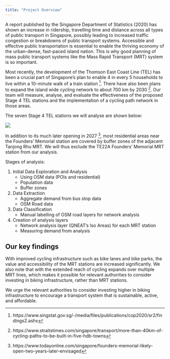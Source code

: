 ```yaml
---
title: "Project Overview"
---
```


A report published by the Singapore Department of Statistics (2020) has shown an increase in ridership, travelling time and distance across all types of public transport in Singapore, possibly leading to increased traffic congestion or breakdowns of public transport systems. Accessible and effective public transportation is essential to enable the thriving economy of the urban-dense, fast-paced island nation. This is why good planning of mass public transport systems like the Mass Rapid Transport (MRT) system is so important.

Most recently, the development of the Thomson East Coast Line (TEL) has been a crucial part of Singapore's plan to enable 4 in every 5 households to live within a 10-minute walk of a train station [^1]. There have also been plans to expand the island wide cycling network to about 700 km by 2030 [^2]. Our team will measure, analyse, and evaluate the effectiveness of the proposed Stage 4 TEL stations and the implementation of a cycling path network in those areas.

[^1]: https://www.singstat.gov.sg/-/media/files/publications/cop2020/sr2/findings2.ashx

[^2]: https://www.straitstimes.com/singapore/transport/more-than-40km-of-cycling-paths-to-be-built-in-five-hdb-towns

The seven Stage 4 TEL stations we will analyse are shown below:

![](images/sg_mrts.png)

In addition to its much later opening in 2027 [^3], most residential areas near the Founders' Memorial station are covered by buffer zones of the adjacent Tanjong Rhu MRT. We will thus exclude the TE22A Founders' Memorial MRT station from our analysis.

[^3]: https://www.todayonline.com/singapore/founders-memorial-likely-open-two-years-later-envisaged

Stages of analysis:

1.  Initial Data Exploration and Analysis
    -   Using OSM data (POIs and residential)
    -   Population data
    -   Buffer zones
2.  Data Extraction
    -   Aggregate demand from bus stop data
    -   OSM Road data
3.  Data Classification
    -   Manual labelling of OSM road layers for network analysis
4.  Creation of analysis layers
    -   Network analysis layer (QNEAT's Iso Areas) for each MRT station
    -   Measuring demand from analysis

## Our key findings

With improved cycling infrastructure such as bike lanes and bike parks, the value and accessibility of the MRT stations are increased significantly. We also note that with the extended reach of cycling expands over multiple MRT lines, which makes it possible for relevant authorities to consider investing in biking infrastructure, rather than MRT stations.

We urge the relevant authorities to consider investing higher in biking infrastructure to encourage a transport system that is sustainable, active, and affordable.
